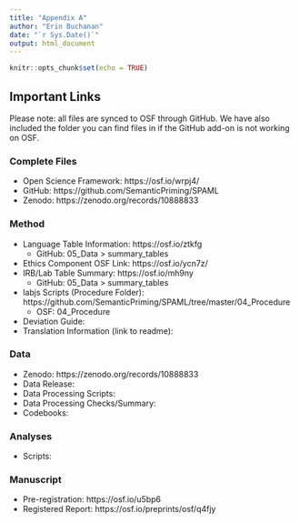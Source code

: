 ```yaml
---
title: "Appendix A"
author: "Erin Buchanan"
date: "`r Sys.Date()`"
output: html_document
---
```


```r
knitr::opts_chunk$set(echo = TRUE)
```

## Important Links 

Please note: all files are synced to OSF through GitHub. We have also included the folder you can find files in if the GitHub add-on is not working on OSF. 

### Complete Files 

- Open Science Framework: https://osf.io/wrpj4/
- GitHub: https://github.com/SemanticPriming/SPAML
- Zenodo: https://zenodo.org/records/10888833

### Method

- Language Table Information: https://osf.io/ztkfg
  - GitHub: 05_Data > summary_tables
- Ethics Component OSF Link: https://osf.io/ycn7z/ 
- IRB/Lab Table Summary: https://osf.io/mh9ny
  - GitHub: 05_Data > summary_tables
- labjs Scripts (Procedure Folder):  https://github.com/SemanticPriming/SPAML/tree/master/04_Procedure
  - OSF: 04_Procedure
- Deviation Guide: 
- Translation Information (link to readme): 

### Data

- Zenodo: https://zenodo.org/records/10888833
- Data Release: 
- Data Processing Scripts:
- Data Processing Checks/Summary:
- Codebooks: 

### Analyses 

- Scripts: 

### Manuscript

- Pre-registration: https://osf.io/u5bp6
- Registered Report: https://osf.io/preprints/osf/q4fjy 
